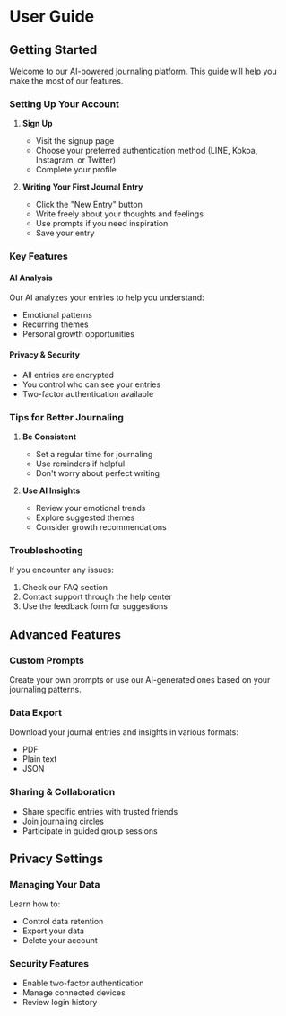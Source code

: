 # User Guide

## Getting Started

Welcome to our AI-powered journaling platform. This guide will help you make the most of our features.

### Setting Up Your Account

1. **Sign Up**
   - Visit the signup page
   - Choose your preferred authentication method (LINE, Kokoa, Instagram, or Twitter)
   - Complete your profile

2. **Writing Your First Journal Entry**
   - Click the "New Entry" button
   - Write freely about your thoughts and feelings
   - Use prompts if you need inspiration
   - Save your entry

### Key Features

#### AI Analysis
Our AI analyzes your entries to help you understand:
- Emotional patterns
- Recurring themes
- Personal growth opportunities

#### Privacy & Security
- All entries are encrypted
- You control who can see your entries
- Two-factor authentication available

### Tips for Better Journaling

1. **Be Consistent**
   - Set a regular time for journaling
   - Use reminders if helpful
   - Don't worry about perfect writing

2. **Use AI Insights**
   - Review your emotional trends
   - Explore suggested themes
   - Consider growth recommendations

### Troubleshooting

If you encounter any issues:
1. Check our FAQ section
2. Contact support through the help center
3. Use the feedback form for suggestions

## Advanced Features

### Custom Prompts
Create your own prompts or use our AI-generated ones based on your journaling patterns.

### Data Export
Download your journal entries and insights in various formats:
- PDF
- Plain text
- JSON

### Sharing & Collaboration
- Share specific entries with trusted friends
- Join journaling circles
- Participate in guided group sessions

## Privacy Settings

### Managing Your Data
Learn how to:
- Control data retention
- Export your data
- Delete your account

### Security Features
- Enable two-factor authentication
- Manage connected devices
- Review login history
